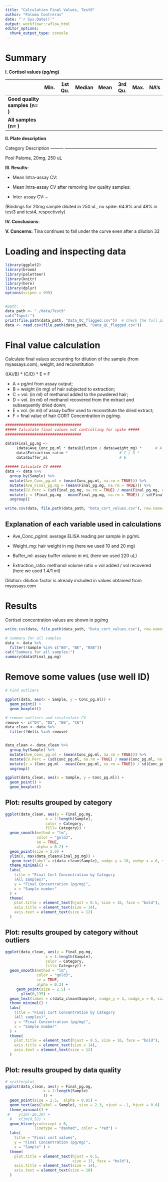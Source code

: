 ```yaml
---
title: "Calculation Final Values, Test9"
author: "Paloma Contreras"
date: "`r Sys.Date()`"
output: workflowr::wflow_html
editor_options: 
  chunk_output_type: console
---
```


# Summary

**I. Cortisol values (pg/mg)** 


|                        | Min. | 1st Qu. | Median | Mean | 3rd Qu. | Max. | NA's |
|------------------------|------|---------|---------|---------|---------|-------|------|
|**Good quality samples (n= )**| 
|**All samples (n= )**|  


**II. Plate description**

Category	  Description
---------  ---------------------------------------------------------------

Pool        Paloma, 20mg,  250 uL


**III. Results:**  

- Mean Intra-assay CV: 

- Mean Intra-assay CV after removing low quality samples: 

- Inter-assay CV: **-- ** 

(Bindings for 20mg sample diluted in 250 uL, no spike: 64.8% and 48% in test3 and test4, respectively)


**IV. Conclusions**: 



**V. Concerns:**
Tina continues to fall under the curve even after a dilution 32

# Loading and inspecting data

```r
library(ggplot2)
library(broom)
library(paletteer)
library(knitr)
library(here)
library(dplyr)
options(scipen = 999)


#path:
data_path <- "./data/Test9"
cat("Input:")
print(file.path(data_path, "Data_QC_flagged.csv"))  # Check the full path
data <- read.csv(file.path(data_path, "Data_QC_flagged.csv"))

```

# Final value calculation

Calculate final values accounting for dilution of the sample (from myassays.com), weight, and reconstitution

((A)/B) * (C/D) * E  = F

- A = pg/ml from assay output;
- B = weight (in mg) of hair subjected to extraction;
- C = vol. (in ml) of methanol added to the powdered hair;
- D = vol. (in ml) of methanol recovered from the extract and subsequently dried down;
- E = vol. (in ml) of assay buffer used to reconstitute the dried extract;
- F = final value of hair CORT Concentration in pg/mg.


```r
##################################
##### Calculate final values not controlling for spike #####
##################################

data$Final_pg.mg <- 
     (data$Ave_Conc_pg.ml * data$Dilution / data$weight_mg) *      # A / B *
     data$Extraction_ratio *                       # C / D *
     data$buffer_ml                                # E 
                            
###### Calculate CV ##### 
data <- data %>%
  group_by(Sample) %>%
  mutate(Ave_Conc_pg.ml = (mean(Conc_pg.ml, na.rm = TRUE))) %>%
  mutate(Ave_Final_pg.mg = (mean(Final_pg.mg, na.rm = TRUE))) %>%
  mutate(CV.Perc = (sd(Final_pg.mg, na.rm = TRUE) / mean(Final_pg.mg, na.rm = TRUE)) * 100) %>%
  mutate(z = (Final_pg.mg - mean(Final_pg.mg, na.rm = TRUE)) / sd(Final_pg.mg, na.rm = TRUE)) %>%
  ungroup()

write.csv(data, file.path(data_path, "Data_cort_values.csv"), row.names = F)

```

## Explanation of each variable used in calculations

- Ave_Conc_pg/ml: average ELISA reading per sample in pg/mL

- Weight_mg: hair weight in mg (here we used 10 and 20 mg)

- Buffer_ml: assay buffer volume in mL (here we used 220 uL)

- Extraction_ratio: methanol volume ratio = vol added / vol recovered (here we used 1.4/1 ml)

Dilution: dilution factor is already included in values obtained from myassays.com

# Results 
Cortisol concentration values are shown in pg/mg

```r
write.csv(data, file.path(data_path, "Data_cort_values.csv"), row.names = F)

# summary for all samples
data <- data %>%
  filter(!Sample %in% c("B0", "BE", "NSB")) 
cat("Summary for all samples:")
summary(data$Final_pg.mg)

```

# Remove some values (use well ID)

```r
# Find outliers

ggplot(data, aes(x = Sample, y = Conc_pg.ml)) +
  geom_point() +
  geom_boxplot()

# remove outliers and recalculate CV
remove <- c("D4", "D5", "E6", "C6")
data_clean <- data %>%
  filter(!Wells %in% remove)


data_clean <- data_clean %>%
  group_by(Sample) %>%
  mutate(Ave_Conc_pg.ml = (mean(Conc_pg.ml, na.rm = TRUE))) %>%
  mutate(CV.Perc = (sd(Conc_pg.ml, na.rm = TRUE) / mean(Conc_pg.ml, na.rm = TRUE)) * 100) %>%
  mutate(z = (Conc_pg.ml - mean(Conc_pg.ml, na.rm = TRUE)) / sd(Conc_pg.ml, na.rm = TRUE)) %>%
  ungroup()

ggplot(data_clean, aes(x = Sample, y = Conc_pg.ml)) +
  geom_point() +
  geom_boxplot()


```


## Plot: results grouped by category
```r


ggplot(data_clean, aes(y = Final_pg.mg, 
                  x = 1:length(Sample),
                  color = Category,
                  fill= Category)) +
  geom_smooth(method = "lm", 
              color = "gold3", 
              se = TRUE,
              alpha = 0.2) + 
  geom_point(size = 2.5) +  
  ylim(0, max(data_clean$Final_pg.mg)) +
   geom_text(label = c(data_clean$Sample), nudge_y = 10, nudge_x = 0, size = 2) +
  theme_minimal() +  
  labs(
    title = "Final Cort Concentration by Category
    (All samples)",
    y = "Final Concentration (pg/mg)",
    x = "Sample number"  
  ) +
  theme(
    plot.title = element_text(hjust = 0.5, size = 16, face = "bold"),  
    axis.title = element_text(size = 14),  
    axis.text = element_text(size = 12) 
  ) 
```

## Plot: results grouped by category without outliers
```r

ggplot(data_clean, aes(y = Final_pg.mg, 
                  x = 1:length(Sample),
                  color = Category,
                  fill= Category)) +
  geom_smooth(method = "lm", 
              color = "gold3", 
              se = TRUE,
              alpha = 0.2) + 
     geom_point(size = 2.5) +  
       ylim(0,135) +
  geom_text(label = c(data_clean$Sample), nudge_y = 3, nudge_x = 0, size = 2.2) +
  theme_minimal() +  
  labs(
    title = "Final Cort Concentration by Category
    (All samples)",
    y = "Final Concentration (pg/mg)",
    x = "Sample number"  
  ) +
  theme(
    plot.title = element_text(hjust = 0.5, size = 16, face = "bold"),  
    axis.title = element_text(size = 14),  
    axis.text = element_text(size = 12) 
  ) 
```

## Plot: results grouped by data quality
```r

# scatterplot 
ggplot(data_clean, aes(y = Final_pg.mg, 
                 x = 1:length(Sample) 
                 )) +
  geom_point(size = 2.5,  alpha = 0.85) +  
  geom_text(aes(label = Sample), size = 2.3, vjust = -1, hjust = 0.6) +
  theme_minimal() +  
 #    ylim(-26,30) +
  #   xlim(0,52) +
  geom_hline(yintercept = 0, 
             linetype = "dashed", color = "red") +
  labs(
    title = "Final cort values",
    y = "Final Concentration (pg/mg)",
    x = "Sample" ) +
  theme(
    plot.title = element_text(hjust = 0.5, 
                              size = 17, face = "bold"),
    axis.title = element_text(size = 14),  
    axis.text = element_text(size = 10)  
  )
```
